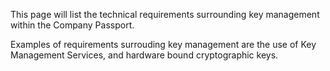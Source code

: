
<Title size="large" variant="primary">
  Key Management
</Title>

<Callout variant="primary">

This page will list the technical requirements surrounding key management within the Company Passport.

Examples of requirements surrouding key management are the use of Key Management Services, and hardware bound cryptographic keys.

</Callout>

